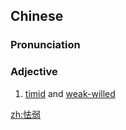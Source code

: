 ==Chinese==
{{zh-forms}}

===Pronunciation===
{{zh-pron
|m=怯ruò
|c=hip3 joek6
|mn=qz,xm:khiap-lio̍k/zz:khiap-jio̍k
|cat=a
}}

===Adjective===
{{zh-adj}}

# [[timid]] and [[weak-willed]]

[[zh:怯弱]]